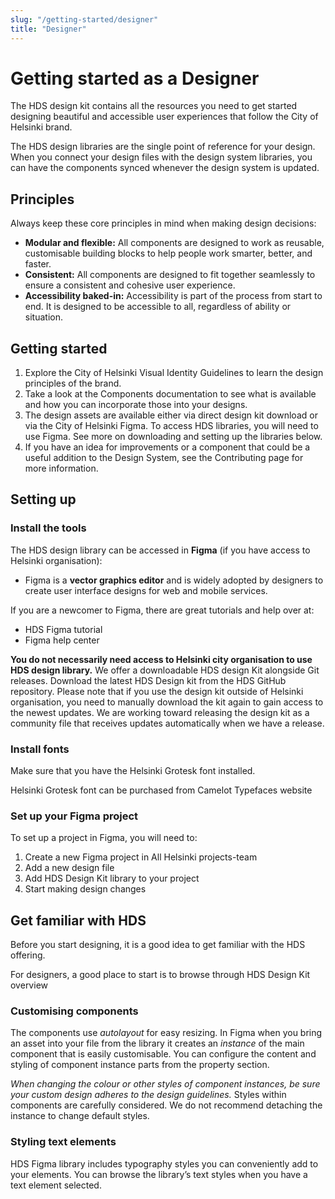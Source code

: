```yaml
---
slug: "/getting-started/designer"
title: "Designer"
---
```



# Getting started as a Designer

<LeadParagraph>  The HDS design kit contains all the resources you need to get started designing beautiful and accessible user experiences that follow the City of Helsinki brand.</LeadParagraph>

The HDS design libraries are the single point of reference for your design. When you connect your design files with the design system libraries, you can have the components synced whenever the design system is updated.

## Principles

Always keep these core principles in mind when making design decisions:
- **Modular and flexible:** All components are designed to work as reusable, customisable building blocks to help people work smarter, better, and faster.
- **Consistent:** All components are designed to fit together seamlessly to ensure a consistent and cohesive user experience.
- **Accessibility baked-in:** Accessibility is part of the process from start to end. It is designed to be accessible to all, regardless of ability or situation.

## Getting started
1. Explore the City of Helsinki <ExternalLink href="https://brand.hel.fi/">Visual Identity Guidelines</ExternalLink> to learn the design principles of the brand.
2. Take a look at the <InternalLink href="/components">Components documentation</InternalLink> to see what is available and how you can incorporate those into your designs.
3. The design assets are available either via direct design kit download or via the City of Helsinki Figma. To access HDS libraries, you will need to use Figma. See more on downloading and setting up the libraries below.
4. If you have an idea for improvements or a component that could be a useful addition to the Design System, see the <InternalLink href="/getting-started/contributing/how-to-contribute">Contributing</InternalLink> page for more information.

## Setting up

### Install the tools
The HDS design library can be accessed in **Figma** (if you have access to Helsinki organisation):
- <ExternalLink href="https://www.figma.com/">Figma</ExternalLink> is a <strong>vector graphics editor</strong> and is widely adopted by designers to create user interface designs for web and mobile services.

If you are a newcomer to Figma,  there are great tutorials and help over at: 

- <InternalLink href="/getting-started/tutorials/figma-tutorial">HDS Figma tutorial</InternalLink>
- <ExternalLink href="https://help.figma.com/hc/">Figma help center</ExternalLink>

**You do not necessarily need access to Helsinki city organisation to use HDS design library.** We offer a downloadable HDS design Kit alongside Git releases. <ExternalLink href="https://github.com/City-of-Helsinki/helsinki-design-system/releases/latest/download/hds-design-kit.zip">Download the latest HDS Design kit from the HDS GitHub repository</ExternalLink>. Please note that if you use the design kit outside of Helsinki organisation, you need to manually download the kit again to gain access to the newest updates. We are working toward releasing the design kit as a community file that receives updates automatically when we have a release.  


### Install fonts
Make sure that you have the <ExternalLink href="https://camelot-typefaces.com/helsinki-grotesk">Helsinki Grotesk font</ExternalLink> installed.

Helsinki Grotesk font can be purchased from <ExternalLink href="https://camelot-typefaces.com/helsinki-grotesk">Camelot Typefaces website</ExternalLink>

### Set up your Figma project
To set up a project in Figma, you will need to:

1. Create a new Figma project in All Helsinki projects-team
2. Add a new design file
3. Add HDS Design Kit library to your project
4. Start making design changes


## Get familiar with HDS
Before you start designing, it is a good idea to get familiar with the HDS offering.

For designers, a good place to start is to browse through <ExternalLink href="https://www.figma.com/file/Kxwg3R0zNRHj55nQqFu6VS/HDS-UI-Kit-v3?type=design&node-id=2688%3A137088&mode=design&t=JMnhoneDpxxvmQfg-1">HDS Design Kit overview</ExternalLink>


### Customising components
The components use _autolayout_ for easy resizing. In Figma when you bring an asset into your file from the library it creates an _instance_ of the main component that is easily customisable. You can configure the content and styling of component instance parts from the property section.

_When changing the colour or other styles of component instances, be sure your custom design adheres to the design guidelines._ Styles within components are carefully considered. We do not recommend detaching the instance to change default styles.


### Styling text elements
HDS Figma library includes typography styles you can conveniently add to your elements. You can browse the library’s text styles when you have a text element selected.

